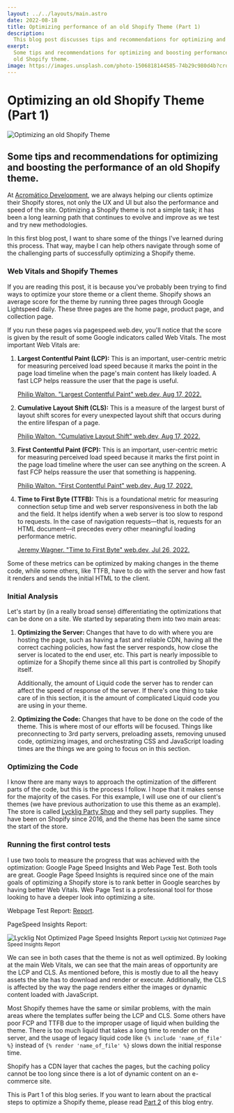 ```yaml
---
layout: ../../layouts/main.astro
date: 2022-08-18
title: Optimizing performance of an old Shopify Theme (Part 1)
description:
  This blog post discusses tips and recommendations for optimizing and improving the performance of an old Shopify theme. It covers topics such as Web Vitals, server optimization, and code optimization. The author provides an initial analysis and shares the process they follow for optimizing the code. The post concludes with the mention of a Part 2 that provides practical steps for optimizing a Shopify theme.
exerpt:
  Some tips and recommendations for optimizing and boosting performance of an
  old Shopify theme.
image: https://images.unsplash.com/photo-1506818144585-74b29c980d4b?crop=entropy&cs=tinysrgb&fm=jpg&ixid=MnwzNTMzMzl8MHwxfGFsbHx8fHx8fHx8fDE2NjA3OTI2NjA&ixlib=rb-1.2.1&q=80&w=350&ar=16:9&fit=crop
---
```


# Optimizing an old Shopify Theme (Part 1)

<img
  alt="Optimizing an old Shopify Theme"
  class="cover"
  src="https://images.unsplash.com/photo-1506818144585-74b29c980d4b?crop=entropy&cs=tinysrgb&fm=jpg&ixid=MnwzNTMzMzl8MHwxfGFsbHx8fHx8fHx8fDE2NjA3OTI2NjA&ixlib=rb-1.2.1&q=80&w=300&ar=5:2&fit=crop"
  srcset="https://images.unsplash.com/photo-1506818144585-74b29c980d4b?crop=entropy&cs=tinysrgb&fm=jpg&ixid=MnwzNTMzMzl8MHwxfGFsbHx8fHx8fHx8fDE2NjA3OTI2NjA&ixlib=rb-1.2.1&q=80&w=300&ar=5:2&fit=crop 300w,
          https://images.unsplash.com/photo-1506818144585-74b29c980d4b?crop=entropy&cs=tinysrgb&fm=jpg&ixid=MnwzNTMzMzl8MHwxfGFsbHx8fHx8fHx8fDE2NjA3OTI2NjA&ixlib=rb-1.2.1&q=80&w=500&ar=5:2&fit=crop 500w,
          https://images.unsplash.com/photo-1506818144585-74b29c980d4b?crop=entropy&cs=tinysrgb&fm=jpg&ixid=MnwzNTMzMzl8MHwxfGFsbHx8fHx8fHx8fDE2NjA3OTI2NjA&ixlib=rb-1.2.1&q=80&w=800&ar=5:2&fit=crop 800w,
          https://images.unsplash.com/photo-1506818144585-74b29c980d4b?crop=entropy&cs=tinysrgb&fm=jpg&ixid=MnwzNTMzMzl8MHwxfGFsbHx8fHx8fHx8fDE2NjA3OTI2NjA&ixlib=rb-1.2.1&q=80&w=1024&ar=5:2&fit=crop 1024w"
  sizes="(max-width: 310px) 300px,
         (max-width: 510px) 500px,
         (max-width: 810px) 800px,
         1024px"
/>

## Some tips and recommendations for optimizing and boosting the performance of an old Shopify theme.

At [Acromático Development](https://acromatico.dev/), we are always helping our clients optimize their Shopify stores, not only the UX and UI but also the performance and speed of the site. Optimizing a Shopify theme is not a simple task; it has been a long learning path that continues to evolve and improve as we test and try new methodologies.

In this first blog post, I want to share some of the things I've learned during this process. That way, maybe I can help others navigate through some of the challenging parts of successfully optimizing a Shopify theme.

### Web Vitals and Shopify Themes

If you are reading this post, it is because you've probably been trying to find
ways to optimize your store theme or a client theme. Shopify shows an average
score for the theme by running three pages through Google Lightspeed daily.
These three pages are the home page, product page, and collection page.

If you run these pages via pagespeed.web.dev, you'll notice that the score is
given by the result of some Google indicators called Web Vitals. The most
important Web Vitals are:

1. **Largest Contentful Paint (LCP):** This is an important, user-centric metric for
measuring perceived load speed because it marks the point in the page load
timeline when the page's main content has likely loaded. A fast LCP helps
reassure the user that the page is useful.
    
    [Philip Walton. "Largest Contentful Paint" web.dev, Aug 17, 2022.](https://web.dev/i18n/en/lcp/)
    
2. **Cumulative Layout Shift (CLS):** This is a measure of the largest burst of
layout shift scores for every unexpected layout shift that occurs during the
entire lifespan of a page.
    
    [Philip Walton. "Cumulative Layout Shift" web.dev, Aug 17, 2022.](https://web.dev/i18n/en/cls/)
    
3. **First Contentful Paint (FCP):** This is an important, user-centric metric for
measuring perceived load speed because it marks the first point in the page
load timeline where the user can see anything on the screen. A fast FCP helps
reassure the user that something is happening.
    
    [Philip Walton. "First Contentful Paint" web.dev, Aug 17, 2022.](https://web.dev/i18n/en/fcp/)
    
4. **Time to First Byte (TTFB):** This is a foundational metric for measuring
connection setup time and web server responsiveness in both the lab and the
field. It helps identify when a web server is too slow to respond to
requests. In the case of navigation requests—that is, requests for an HTML
document—it precedes every other meaningful loading performance metric.
    
    [Jeremy Wagner. "Time to First Byte" web.dev, Jul 26, 2022.](https://web.dev/ttfb/)
    

Some of these metrics can be optimized by making changes in the theme code, while some
others, like TTFB, have to do with the server and how fast it renders and sends the
initial HTML to the client.

### Initial Analysis

Let's start by (in a really broad sense) differentiating the optimizations that can be done on a site. We started by separating them into two main areas:

1. **Optimizing the Server:** Changes that have to do with where you are hosting the page, such as having a fast and reliable CDN, having all the correct caching policies, how fast the server responds, how close the server is located to the end user, etc. This part is nearly impossible to optimize for a Shopify theme since all this part is controlled by Shopify itself.
    
    Additionally, the amount of Liquid code the server has to render can affect the speed of response of the server. If there's one thing to take care of in this section, it is the amount of complicated Liquid code you are using in your theme.
    
2. **Optimizing the Code:** Changes that have to be done on the code of the theme. This is where most of our efforts will be focused. Things like preconnecting to 3rd party servers, preloading assets, removing unused code, optimizing images, and orchestrating CSS and JavaScript loading times are the things we are going to focus on in this section.

### Optimizing the Code

I know there are many ways to approach the optimization of the different parts of the code, but this is the process I follow. I hope that it makes sense for the majority of the cases. For this example, I will use one of our client's themes (we have previous authorization to use this theme as an example). The store is called [Lycklig Party Shop](https://lycklig.com.mx/) and they sell party supplies. They have been on Shopify since 2016, and the theme has been the same since the start of the store.

### Running the first control tests

I use two tools to measure the progress that was achieved with the optimization: Google Page Speed Insights and Web Page Test. Both tools are great. Google Page Speed Insights is required since one of the main goals of optimizing a Shopify store is to rank better in Google searches by having better Web Vitals. Web Page Test is a professional tool for those looking to have a deeper look into optimizing a site.

Webpage Test Report:
[Report](https://www.webpagetest.org/result/220819_BiDc6R_B5K/).

PageSpeed Insights Report:

<div class="image__container">
  <img
    alt="Lycklig Not Optimized Page Speed Insights Report"
    style="aspect-ratio: 968/895;"
    src="https://res.cloudinary.com/acromatico-development/image/upload/c_scale,f_auto,w_300/v1660926662/Rafa%20Blog/lycklig-initial-test_jz8jly.png"
    srcset="https://res.cloudinary.com/acromatico-development/image/upload/c_scale,f_auto,w_300/v1660926662/Rafa%20Blog/lycklig-initial-test_jz8jly.png 300w,
            https://res.cloudinary.com/acromatico-development/image/upload/c_scale,f_auto,w_500/v1660926662/Rafa%20Blog/lycklig-initial-test_jz8jly.png 500w,
            https://res.cloudinary.com/acromatico-development/image/upload/c_scale,f_auto,w_760/v1660926662/Rafa%20Blog/lycklig-initial-test_jz8jly.png 760w,
            https://res.cloudinary.com/acromatico-development/image/upload/c_scale,f_auto,w_968/v1660926662/Rafa%20Blog/lycklig-initial-test_jz8jly.png 968w"
    sizes="(max-width: 310px) 300px,
          (max-width: 510px) 500px,
          (max-width: 768px) 760px,
          (max-width: 1024px) 500px,
          968px"
  />
  <small>Lycklig Not Optimized Page Speed Insights Report</small>
</div>

We can see in both cases that the theme is not as well optimized. By looking at the main Web Vitals, we can see that the main areas of opportunity are the LCP and CLS. As mentioned before, this is mostly due to all the heavy assets the site has to download and render or execute. Additionally, the CLS is affected by the way the page renders either the images or dynamic content loaded with JavaScript.

Most Shopify themes have the same or similar problems, with the main areas where the templates suffer being the LCP and CLS. Some others have poor FCP and TTFB due to the improper usage of liquid when building the theme. There is too much liquid that takes a long time to render on the server, and the usage of legacy liquid code like `{% include 'name_of_file' %}` instead of `{% render 'name_of_file' %}` slows down the initial response time.

Shopify has a CDN layer that caches the pages, but the caching policy cannot be too long since there is a lot of dynamic content on an e-commerce site.

This is Part 1 of this blog series. If you want to learn about the practical steps to optimize a Shopify theme, please read [Part 2](https://www.notion.so/blog/optimizing-shopify-theme-2) of this blog entry.
